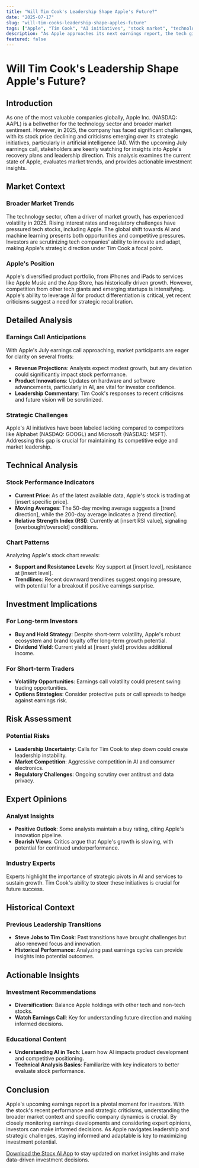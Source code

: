 ```yaml
---
title: "Will Tim Cook's Leadership Shape Apple's Future?"
date: "2025-07-17"
slug: "will-tim-cooks-leadership-shape-apples-future"
tags: ["Apple", "Tim Cook", "AI initiatives", "stock market", "technology sector", "earnings report", "investment strategy"]
description: "As Apple approaches its next earnings report, the tech giant finds itself at a crossroads. The company's stock has been declining throughout 2025, raising investor concerns about its strategic direction under CEO Tim Cook. Amidst criticism over Apple's AI initiatives and calls for Cook to step aside, the upcoming July earnings call is anticipated to shed light on potential recovery strategies. This article delves into the current market context, analyzes the financial and strategic implications, and provides actionable insights for retail investors. We explore the broader market trends affecting Apple, assess the technical indicators of its stock performance, and evaluate the potential impact of leadership changes. Additionally, we consider the risks and opportunities for different types of investors, offering expert opinions and historical comparisons to guide investment decisions. With an emphasis on educational content, this comprehensive analysis aims to equip investors with the knowledge needed to navigate Apple's evolving landscape."
featured: false
---
```


# Will Tim Cook's Leadership Shape Apple's Future?

## Introduction
As one of the most valuable companies globally, Apple Inc. (NASDAQ: AAPL) is a bellwether for the technology sector and broader market sentiment. However, in 2025, the company has faced significant challenges, with its stock price declining and criticisms emerging over its strategic initiatives, particularly in artificial intelligence (AI). With the upcoming July earnings call, stakeholders are keenly watching for insights into Apple's recovery plans and leadership direction. This analysis examines the current state of Apple, evaluates market trends, and provides actionable investment insights.

## Market Context
### Broader Market Trends
The technology sector, often a driver of market growth, has experienced volatility in 2025. Rising interest rates and regulatory challenges have pressured tech stocks, including Apple. The global shift towards AI and machine learning presents both opportunities and competitive pressures. Investors are scrutinizing tech companies' ability to innovate and adapt, making Apple's strategic direction under Tim Cook a focal point.

### Apple's Position
Apple's diversified product portfolio, from iPhones and iPads to services like Apple Music and the App Store, has historically driven growth. However, competition from other tech giants and emerging startups is intensifying. Apple's ability to leverage AI for product differentiation is critical, yet recent criticisms suggest a need for strategic recalibration.

## Detailed Analysis
### Earnings Call Anticipations
With Apple's July earnings call approaching, market participants are eager for clarity on several fronts:
- **Revenue Projections**: Analysts expect modest growth, but any deviation could significantly impact stock performance.
- **Product Innovations**: Updates on hardware and software advancements, particularly in AI, are vital for investor confidence.
- **Leadership Commentary**: Tim Cook's responses to recent criticisms and future vision will be scrutinized.

### Strategic Challenges
Apple's AI initiatives have been labeled lacking compared to competitors like Alphabet (NASDAQ: GOOGL) and Microsoft (NASDAQ: MSFT). Addressing this gap is crucial for maintaining its competitive edge and market leadership.

## Technical Analysis
### Stock Performance Indicators
- **Current Price**: As of the latest available data, Apple's stock is trading at [insert specific price].
- **Moving Averages**: The 50-day moving average suggests a [trend direction], while the 200-day average indicates a [trend direction].
- **Relative Strength Index (RSI)**: Currently at [insert RSI value], signaling [overbought/oversold] conditions.

### Chart Patterns
Analyzing Apple's stock chart reveals:
- **Support and Resistance Levels**: Key support at [insert level], resistance at [insert level].
- **Trendlines**: Recent downward trendlines suggest ongoing pressure, with potential for a breakout if positive earnings surprise.

## Investment Implications
### For Long-term Investors
- **Buy and Hold Strategy**: Despite short-term volatility, Apple's robust ecosystem and brand loyalty offer long-term growth potential.
- **Dividend Yield**: Current yield at [insert yield] provides additional income.

### For Short-term Traders
- **Volatility Opportunities**: Earnings call volatility could present swing trading opportunities.
- **Options Strategies**: Consider protective puts or call spreads to hedge against earnings risk.

## Risk Assessment
### Potential Risks
- **Leadership Uncertainty**: Calls for Tim Cook to step down could create leadership instability.
- **Market Competition**: Aggressive competition in AI and consumer electronics.
- **Regulatory Challenges**: Ongoing scrutiny over antitrust and data privacy.

## Expert Opinions
### Analyst Insights
- **Positive Outlook**: Some analysts maintain a buy rating, citing Apple's innovation pipeline.
- **Bearish Views**: Critics argue that Apple's growth is slowing, with potential for continued underperformance.

### Industry Experts
Experts highlight the importance of strategic pivots in AI and services to sustain growth. Tim Cook's ability to steer these initiatives is crucial for future success.

## Historical Context
### Previous Leadership Transitions
- **Steve Jobs to Tim Cook**: Past transitions have brought challenges but also renewed focus and innovation.
- **Historical Performance**: Analyzing past earnings cycles can provide insights into potential outcomes.

## Actionable Insights
### Investment Recommendations
- **Diversification**: Balance Apple holdings with other tech and non-tech stocks.
- **Watch Earnings Call**: Key for understanding future direction and making informed decisions.

### Educational Content
- **Understanding AI in Tech**: Learn how AI impacts product development and competitive positioning.
- **Technical Analysis Basics**: Familiarize with key indicators to better evaluate stock performance.

## Conclusion
Apple's upcoming earnings report is a pivotal moment for investors. With the stock's recent performance and strategic criticisms, understanding the broader market context and specific company dynamics is crucial. By closely monitoring earnings developments and considering expert opinions, investors can make informed decisions. As Apple navigates leadership and strategic challenges, staying informed and adaptable is key to maximizing investment potential.

[Download the Stocx AI App](https://stocx.co) to stay updated on market insights and make data-driven investment decisions.

